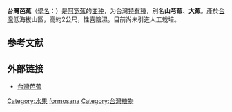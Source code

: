 {{Infraspeciesbox
| name = 台灣芭蕉
| image = 
| image_width = 
| image_caption = 
| status = 
| status_system = 
| genus = Musa
| species = itinerans
| species link = 阿寬蕉
| varietas = formosana
| authority = ([[Otto_Warburg|Warb.]]) [[Markku_Häkkinen|Häkkinen]] & [[葉慶龍|C.L.Yeh]], 2010 
| synonyms_ref={{r|theplantlist}}
| synonyms = 
*''Musa basjoo'' var. ''formosana''<br>{{small|(Warb.) [[S.S.Ying|S.S.Ying]], 1985}}
*''Musa formosana'' <br>{{small|(Warb.) [[Hayata|Hayata]], 1917}}
*''Musa'' × ''paradisiaca'' var. ''formosana'' <br>{{small|Warb., 1900}}
}}

'''台灣芭蕉'''（[[學名|學名]]：{{lang|la|''Musa itinerans'' var. ''formosana''}}）是[[阿宽蕉|阿宽蕉]]的[[变种|变种]]{{r|theplantlist}}，为台灣[[特有種|特有種]]{{r|kew}}，別名'''山芎蕉'''、'''大蕉'''。產於[[台灣|台灣]]低海拔山區，高約2公尺，性喜陰濕。目前尚未引進人工栽培。

==参考文献==
{{reflist|refs=
<ref name="theplantlist">[http://www.theplantlist.org/tpl1.1/record/kew-463529 ''Musa itinerans'' var. ''formosana'' (Warb.) Häkkinen & C.L.Yeh]. In: ''The Plant List'' (2013). Version 1.1. Published on the Internet; http://www.theplantlist.org/ [2015-7-19].</ref>
<ref name="kew">[http://apps.kew.org/wcsp/namedetail.do?name_id=463529 ''Musa itinerans'' var. ''formosana'' (Warb.) Häkkinen & C.L.Yeh]. In: Govaerts, R. (2015). ''World Checklist of Araceae''. Facilitated by the Royal Botanic Gardens, Kew. Published on the Internet; http://apps.kew.org/wcsp/ Retrieved 2015-7-19.</ref>
}}

== 外部链接 ==
{{wikispecies|Musa itinerans var. formosana}}
{{commons category|Musa itinerans var. formosana}}
* [https://web.archive.org/web/20090415182050/http://www.tesri.gov.tw/plant/special05.htm 台灣芭蕉]
{{Taxonbar|from=Q10590518}}

[[Category:水果|Category:水果]]
[[Category:阿宽蕉|formosana]]
[[Category:台灣植物|Category:台灣植物]]


{{Fruit-stub}}